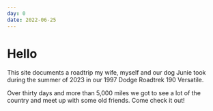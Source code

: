 ```yaml
---
day: 0
date: 2022-06-25
---
```


# Hello

This site documents a roadtrip my wife, myself and our dog Junie took during the summer of 2023 in our 1997 Dodge Roadtrek 190 Versatile.

Over thirty days and more than 5,000 miles we got to see a lot of the country and meet up with some old friends. Come check it out!
